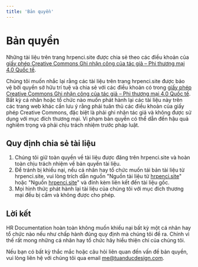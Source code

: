 ```yaml
---
title: 'Bản quyền'
---
```


# Bản quyền

Những tài liệu trên trang hrpenci.site được chia sẻ theo các điều khoản của
[giấy phép Creative Commons Ghi nhận công của tác giả – Phi thương mại 4.0 Quốc tế](https://creativecommons.org/licenses/by-nc/4.0).

Chúng tôi muốn nhắc lại rằng các tài liệu trên trang hrpenci.site được bảo vệ
bởi quyền sở hữu trí tuệ và chia sẻ với các điều khoản có trong
[giấy phép Creative Commons Ghi nhận công của tác giả – Phi thương mại 4.0 Quốc tế](https://creativecommons.org/licenses/by-nc/4.0).
Bất kỳ cá nhân hoặc tổ chức nào muốn phát hành lại các tài liệu này trên các
trang web khác cần lưu ý rằng phải tuân thủ các điều khoản của giấy phép
Creative Commons, đặc biệt là phải ghi nhận tác giả và không được sử dụng với
mục đích thương mại. Vi phạm bản quyền có thể dẫn đến hậu quả nghiêm trọng và
phải chịu trách nhiệm trước pháp luật.

## Quy định chia sẻ tài liệu

1. Chúng tôi giữ toàn quyền về tài liệu được đăng trên hrpenci.site và hoàn toàn
   chịu trách nhiệm về bản quyền tài liệu.
2. Để tránh bị khiếu nại, nếu cá nhân hay tổ chức muốn tái bản tài liệu từ
   hrpenci.site, vui lòng trích dẫn nguồn "Nguồn tài liệu từ
   [hrpenci.site](https://hrpenci.site)" hoặc "Nguồn
   [hrpenci.site](https://hrpenci.site)" và đính kèm liên kết đến tài liệu gốc.
3. Mọi hình thức phát hành lại tài liệu của chúng tôi với mục đích thương mại
   đều bị cấm và không được cho phép.

## Lời kết

HR Documentation hoàn toàn không muốn khiếu nại bất kỳ một cá nhân hay tổ chức
nào nếu như chấp hành đúng quy định mà chúng tôi đề ra. Chính vì thế rất mong
những cá nhân hay tổ chức hãy hiểu thiện chí của chúng tôi.

Nếu bạn có bất kỳ thắc mắc hoặc câu hỏi liên quan đến vấn đề bản quyền, vui lòng
liên hệ với chúng tôi qua email
[me@tuanducdesign.com](mailto:me@tuanducdesign.com).
